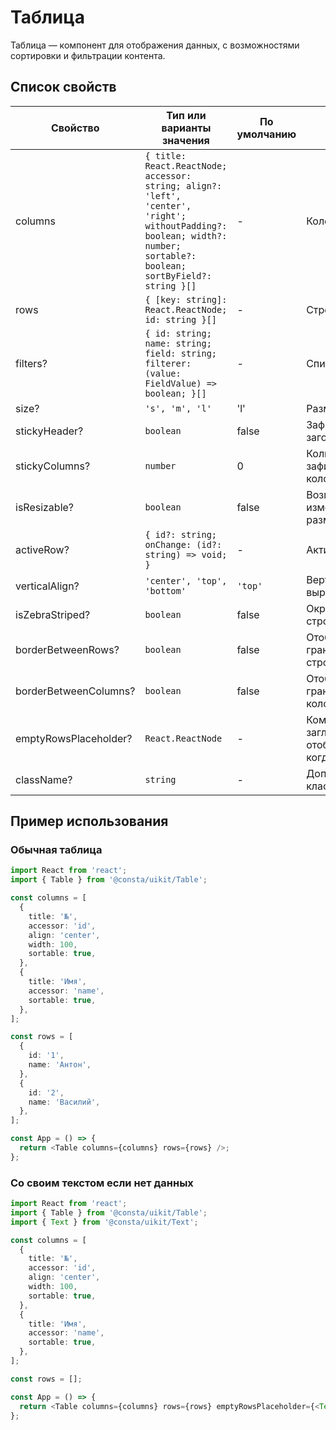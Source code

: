 
# Таблица

Таблица — компонент для отображения данных, с возможностями сортировки и фильтрации контента.

## Список свойств

| Свойство              | Тип или варианты значения                                                                                                                                               | По умолчанию | Описание                                            |
| --------------------- | ----------------------------------------------------------------------------------------------------------------------------------------------------------------------- | ------------ | --------------------------------------------------- |
| columns               | `{ title: React.ReactNode; accessor: string; align?: 'left', 'center', 'right'; withoutPadding?: boolean; width?: number; sortable?: boolean; sortByField?: string }[]` | -            | Колонки таблицы                                     |
| rows                  | `{ [key: string]: React.ReactNode; id: string }[]`                                                                                                                      | -            | Строки таблицы                                      |
| filters?              | `{ id: string; name: string; field: string; filterer: (value: FieldValue) => boolean; }[]`                                                                              | -            | Список фильтров                                     |
| size?                 | `'s', 'm', 'l'`                                                                                                                                                         | 'l'          | Размер таблицы                                      |
| stickyHeader?         | `boolean`                                                                                                                                                               | false        | Зафиксированный заголовок                           |
| stickyColumns?        | `number`                                                                                                                                                                | 0            | Количество зафиксированных колонок                  |
| isResizable?          | `boolean`                                                                                                                                                               | false        | Возможность изменения размера колонок               |
| activeRow?            | `{ id?: string; onChange: (id?: string) => void; }`                                                                                                                     | -            | Активная строка                                     |
| verticalAlign?        | `'center', 'top', 'bottom'`                                                                                                                                             | `'top'`      | Вертикальное выравнивание                           |
| isZebraStriped?       | `boolean`                                                                                                                                                               | false        | Окрашивание строк зеброй                            |
| borderBetweenRows?    | `boolean`                                                                                                                                                               | false        | Отображение границ между строками                   |
| borderBetweenColumns? | `boolean`                                                                                                                                                               | false        | Отображение границ между колонками                  |
| emptyRowsPlaceholder? | `React.ReactNode`                                                                                                                                                       | -            | Компонент заглушка для отображения когда нет данных |
| className?            | `string`                                                                                                                                                                | -            | Дополнительный класс                                |

## Пример использования

### Обычная таблица

```ts
import React from 'react';
import { Table } from '@consta/uikit/Table';

const columns = [
  {
    title: '№',
    accessor: 'id',
    align: 'center',
    width: 100,
    sortable: true,
  },
  {
    title: 'Имя',
    accessor: 'name',
    sortable: true,
  },
];

const rows = [
  {
    id: '1',
    name: 'Антон',
  },
  {
    id: '2',
    name: 'Василий',
  },
];

const App = () => {
  return <Table columns={columns} rows={rows} />;
};
```

### Со своим текстом если нет данных

```ts
import React from 'react';
import { Table } from '@consta/uikit/Table';
import { Text } from '@consta/uikit/Text';

const columns = [
  {
    title: '№',
    accessor: 'id',
    align: 'center',
    width: 100,
    sortable: true,
  },
  {
    title: 'Имя',
    accessor: 'name',
    sortable: true,
  },
];

const rows = [];

const App = () => {
  return <Table columns={columns} rows={rows} emptyRowsPlaceholder={<Text>Пусто</Text>} />;
};
```
